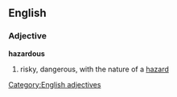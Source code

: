 == English ==
=== Adjective ===
[[Category:English adjectives]]
'''hazardous'''
# risky, dangerous, with the nature of a [[hazard]]